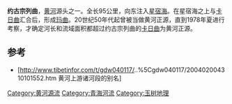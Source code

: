 '''约古宗列曲'''，[[黄河|黄河]]源头之一。全长95公里，向东注入[[星宿海|星宿海]]。在星宿海之上与[[卡日曲|卡日曲]]汇合后，形成[[玛曲|玛曲]]。20世纪50年代起曾被当做黄河正源，直到1978年夏进行考察，才确定河长和流域面积都超过约古宗列曲的[[卡日曲|卡日曲]]为黄河正源。

==参考==
*[http://www.tibetinfor.com/t/gdw040117/..%5Cgdw040117/200402004310101552.htm 黄河上游诸河段的别名]{{Dead link|date=2018年9月 |bot=InternetArchiveBot |fix-attempted=yes }}

{{黄河}}

[[Category:黄河源流|Category:黄河源流]]
[[Category:青海河流|Category:青海河流]]
[[Category:玉树地理|Category:玉树地理]]